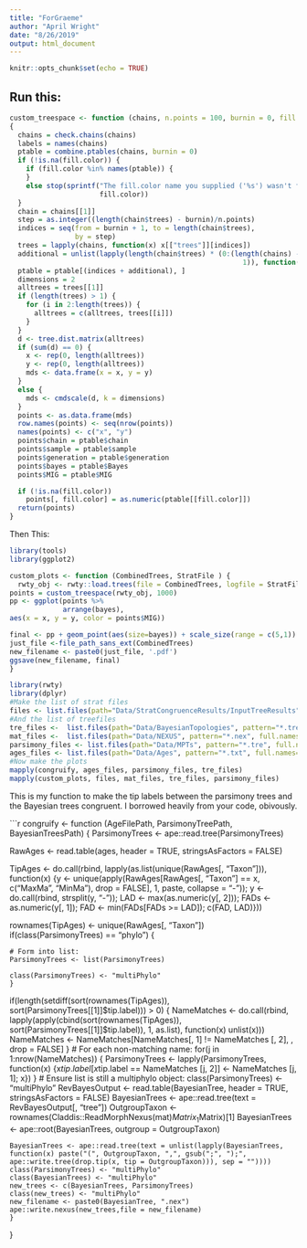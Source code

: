 ```yaml
---
title: "ForGraeme"
author: "April Wright"
date: "8/26/2019"
output: html_document
---
```


```r
knitr::opts_chunk$set(echo = TRUE)
```

## Run this: 

```r
custom_treespace <- function (chains, n.points = 100, burnin = 0, fill.color = NA) 
{
  chains = check.chains(chains)
  labels = names(chains)
  ptable = combine.ptables(chains, burnin = 0)
  if (!is.na(fill.color)) {
    if (fill.color %in% names(ptable)) {
    }
    else stop(sprintf("The fill.color name you supplied ('%s') wasn't found in your parameter table", 
                      fill.color))
  }
  chain = chains[[1]]
  step = as.integer((length(chain$trees) - burnin)/n.points)
  indices = seq(from = burnin + 1, to = length(chain$trees), 
                by = step)
  trees = lapply(chains, function(x) x[["trees"]][indices])
  additional = unlist(lapply(length(chain$trees) * (0:(length(chains) - 
                                                         1)), function(x) rep(x, length(indices))))
  ptable = ptable[(indices + additional), ]
  dimensions = 2
  alltrees = trees[[1]]
  if (length(trees) > 1) {
    for (i in 2:length(trees)) {
      alltrees = c(alltrees, trees[[i]])
    }
  }
  d <- tree.dist.matrix(alltrees)
  if (sum(d) == 0) {
    x <- rep(0, length(alltrees))
    y <- rep(0, length(alltrees))
    mds <- data.frame(x = x, y = y)
  }
  else {
    mds <- cmdscale(d, k = dimensions)
  }
  points <- as.data.frame(mds)
  row.names(points) <- seq(nrow(points))
  names(points) <- c("x", "y")
  points$chain = ptable$chain
  points$sample = ptable$sample
  points$generation = ptable$generation
  points$bayes = ptable$Bayes
  points$MIG = ptable$MIG

  if (!is.na(fill.color)) 
    points[, fill.color] = as.numeric(ptable[[fill.color]])
  return(points)
}
```

Then This:
```r
library(tools)
library(ggplot2)

custom_plots <- function (CombinedTrees, StratFile ) {
  rwty_obj <- rwty::load.trees(file = CombinedTrees, logfile = StratFile, skip = 0)  
points = custom_treespace(rwty_obj, 1000)
pp <- ggplot(points %>%
             arrange(bayes),
aes(x = x, y = y, color = points$MIG))

final <- pp + geom_point(aes(size=bayes)) + scale_size(range = c(5,1)) + guides(size = guide_legend(reverse=TRUE)) + scale_colour_gradient(low = "blue", high = "yellow")
just_file <-file_path_sans_ext(CombinedTrees)
new_filename <- paste0(just_file, '.pdf')
ggsave(new_filename, final)
}
```

```r
library(rwty)
library(dplyr)
#Make the list of strat files
files <- list.files(path="Data/StratCongruenceResults/InputTreeResults", pattern="*.log", full.names=TRUE, recursive=FALSE)
#And the list of treefiles
tre_files <-  list.files(path="Data/BayesianTopologies", pattern="*.trees", full.names=TRUE, recursive=FALSE)
mat_files <-  list.files(path="Data/NEXUS", pattern="*.nex", full.names=TRUE, recursive=FALSE)
parsimony_files <- list.files(path="Data/MPTs", pattern="*.tre", full.names=TRUE, recursive=FALSE)
ages_files <- list.files(path="Data/Ages", pattern="*.txt", full.names=TRUE, recursive=FALSE)
#Now make the plots
mapply(congruify, ages_files, parsimony_files, tre_files)
mapply(custom_plots, files, mat_files, tre_files, parsimony_files)
```

This is my function to make the tip labels between the parsimony trees and the Bayesian trees congruent. I borrowed heavily from your code, obivously. 

```r
congruify <- function (AgeFilePath, ParsimonyTreePath, BayesianTreesPath) {
ParsimonyTrees <- ape::read.tree(ParsimonyTrees)

RawAges <- read.table(ages, header = TRUE, stringsAsFactors = FALSE)

TipAges <- do.call(rbind, lapply(as.list(unique(RawAges[, "Taxon"])), function(x) {y <- unique(apply(RawAges[RawAges[, "Taxon"] == x, c("MaxMa", "MinMa"), drop = FALSE], 1, paste, collapse = "-")); y <- do.call(rbind, strsplit(y, "-")); LAD <- max(as.numeric(y[, 2])); FADs <- as.numeric(y[, 1]); FAD <- min(FADs[FADs >= LAD]); c(FAD, LAD)}))


rownames(TipAges) <- unique(RawAges[, "Taxon"])
if(class(ParsimonyTrees) == "phylo") {
    
    # Form into list:
    ParsimonyTrees <- list(ParsimonyTrees)
    
    class(ParsimonyTrees) <- "multiPhylo"
    }
if(length(setdiff(sort(rownames(TipAges)), sort(ParsimonyTrees[[1]]$tip.label))) > 0) {
  NameMatches <- do.call(rbind, lapply(apply(cbind(sort(rownames(TipAges)), sort(ParsimonyTrees[[1]]$tip.label)), 1, as.list), function(x) unlist(x)))
      NameMatches <- NameMatches[NameMatches[, 1] != NameMatches [, 2], , drop = FALSE]
}
    # For each non-matching name:
    for(j in 1:nrow(NameMatches)) {
       ParsimonyTrees <- lapply(ParsimonyTrees, function(x) {x$tip.label[x$tip.label == NameMatches [j, 2]] <- NameMatches [j, 1]; x})
    }
      # Ensure list is still a multiphylo object:
      class(ParsimonyTrees) <- "multiPhylo"
     RevBayesOutput <- read.table(BayesianTree, header = TRUE, stringsAsFactors = FALSE)
BayesianTrees <- ape::read.tree(text = RevBayesOutput[, "tree"])
    OutgroupTaxon <- rownames(Claddis::ReadMorphNexus(mat)$Matrix_1$Matrix)[1]
    BayesianTrees <- ape::root(BayesianTrees, outgroup = OutgroupTaxon)  
    
    BayesianTrees <- ape::read.tree(text = unlist(lapply(BayesianTrees, function(x) paste("(", OutgroupTaxon, ",", gsub(";", ");", ape::write.tree(drop.tip(x, tip = OutgroupTaxon))), sep = ""))))
    class(ParsimonyTrees) <- "multiPhylo"
    class(BayesianTrees) <- "multiPhylo"
    new_trees <- c(BayesianTrees, ParsimonyTrees)
    class(new_trees) <- "multiPhylo"
    new_filename <- paste0(BayesianTree, ".nex")
    ape::write.nexus(new_trees,file = new_filename)
    }
  }


